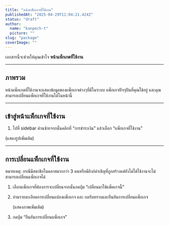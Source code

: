 ```yaml
---
title: "หน้าแพ็กเกจที่ใช้งาน"
publishedAt: "2025-04-29T11:04:21.424Z"
status: "draft"
author:
  name: "kanpech-t"
  picture: ""
slug: "package"
coverImage: ""
---
```


เอกสารนี้จะช่วยให้คุณเข้าใจ **หน้าแพ็กเกตที่ใช้งาน**

---

## ภาพรวม

หน้าแพ็กเกตที่ใช้งานจะแสดงข้อมูลของแพ็กเกจต่างๆที่มีในระบบ แพ็กเกจปัจจุปันที่คุณใช้อยู่ และคุณสามารถเปลี่ยนแพ็กเกจที่ใช้งานได้ในหน้านี้

---

## **เข้าสู่**หน้าแพ็กเกจที่ใช้งาน

1. ไปที่ sidebar ด้านซ้ายจากนั้นคลิกที่ “การชำระเงิน” แล้วเลือก “แพ็กเกจที่ใช้งาน”

(แสดงรูปเพิ่มเติม)

---

## การเปลี่ยนแพ็กเกจที่ใช้งาน

หมายเหตุ: กรณีมีสมาชิกในคลาสมากกว่า 3 คนหรือมีลิงก์คำเชิญที่ถูกสร้างแต่ยังไม่ได้ใช้งานจะไม่สามารถเปลี่ยนแพ็กเกจได้

1. เลือกแพ็กเกจที่ต้องการจะเปลี่ยนจากนั้นกดปุ่ม “เปลี่ยนมาใช้แพ็คเกจนี้”

2. อ่านรายละเอียดการเปลี่ยนแปลงแพ็กเกจ และ กดรับทราบและยืนยันการเปลี่ยนแพ็กเกจ

   (แสดงภาพเพิ่มเติม)

3. กดปุ่ม “ยืนยันการเปลี่ยนแพ็กเกจ”